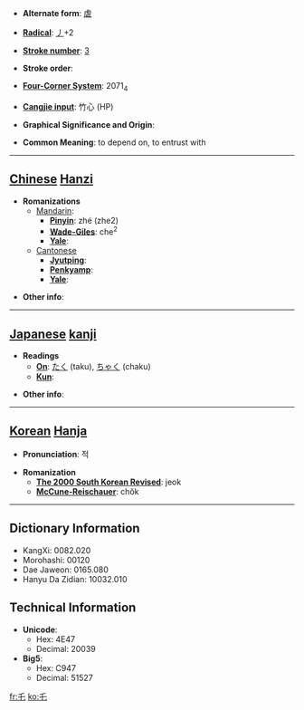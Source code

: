 * '''Alternate form''': [[虐]]

* '''[[Wiktionary:Chinese radical index| Radical]]''': [[Wiktionary:Chinese radical index 丿|丿]]+2

* '''[[Wiktionary:Chinese total strokes index|Stroke number]]''': [[Wiktionary:Chinese total strokes index 3|3]]

* '''Stroke order''': 

* '''[[Wiktionary:Chinese four corner index|Four-Corner System]]''': 2071<sub>4</sub>

* '''[[Wiktionary:Chinese Cangjie index|Cangjie input]]''': 竹心 (HP)

* '''Graphical Significance and Origin''': 

* '''Common Meaning''': to depend on, to entrust with

----

== [[Chinese]] [[Hanzi]] ==

* '''Romanizations'''
** [[Mandarin]]:
*** '''[[Pinyin]]''': zhé (zhe2)
*** '''[[Wade-Giles]]''': che<sup>2</sup>
*** '''[[Yale]]''': 
**[[Cantonese]]
***'''[[Jyutping]]''':
***'''[[Penkyamp]]''': 
***'''[[Yale]]''': 

* '''Other info''': 

----

== [[Japanese]] [[kanji]] ==

* '''Readings'''
** '''[[On]]''': [[たく]] (taku), [[ちゃく]] (chaku)
** '''[[Kun]]''': 

* '''Other info''':  

----

== [[Korean]] [[Hanja]] ==

* '''Pronunciation''': 적

* '''Romanization'''
** '''[[The 2000 South Korean Revised Romanization|The 2000 South Korean Revised]]''': jeok
** '''[[McCune-Reischauer]]''': chŏk

----

== Dictionary Information ==

* KangXi: 0082.020
* Morohashi: 00120
* Dae Jaweon: 0165.080
* Hanyu Da Zidian: 10032.010

== Technical Information ==

* '''Unicode''':
** Hex: 4E47
** Decimal: 20039
* '''Big5''':
** Hex: C947
** Decimal: 51527

[[fr:乇]]
[[ko:乇]]